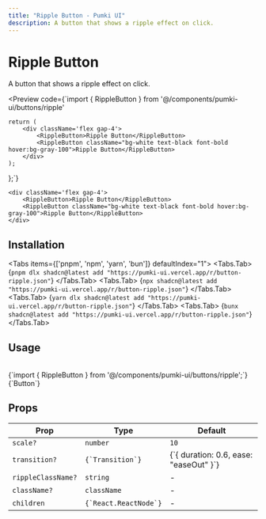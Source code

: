 ```yaml
---
title: "Ripple Button - Pumki UI"
description: A button that shows a ripple effect on click.
---
```



# Ripple Button

A button that shows a ripple effect on click.

<Preview
  code={`import { RippleButton } from '@/components/pumki-ui/buttons/ripple'
   
    return (
        <div className='flex gap-4'>
            <RippleButton>Ripple Button</RippleButton>
            <RippleButton className="bg-white text-black font-bold hover:bg-gray-100">Ripple Button</RippleButton>
        </div>
    );
};`}
>
    <div className='flex gap-4'>
        <RippleButton>Ripple Button</RippleButton>
        <RippleButton className="bg-white text-black font-bold hover:bg-gray-100">Ripple Button</RippleButton>
    </div>

</Preview>

## Installation

<Tabs items={['pnpm', 'npm', 'yarn', 'bun']} defaultIndex="1">
  <Tabs.Tab>
    <CodeBlock language="bash">
      {`pnpm dlx shadcn@latest add "https://pumki-ui.vercel.app/r/button-ripple.json"`}
    </CodeBlock>
  </Tabs.Tab>
  <Tabs.Tab>
    <CodeBlock language="bash">
      {`npx shadcn@latest add "https://pumki-ui.vercel.app/r/button-ripple.json"`}
    </CodeBlock>
  </Tabs.Tab>
  <Tabs.Tab>
    <CodeBlock language="bash">
      {`yarn dlx shadcn@latest add "https://pumki-ui.vercel.app/r/button-ripple.json"`}
    </CodeBlock>
  </Tabs.Tab>
  <Tabs.Tab>
    <CodeBlock language="bash">
      {`bunx shadcn@latest add "https://pumki-ui.vercel.app/r/button-ripple.json"`}
    </CodeBlock>
  </Tabs.Tab>
</Tabs>

## Usage

<br/>

<CodeBlock language="typescript">
    {`import { RippleButton } from '@/components/pumki-ui/buttons/ripple';`}
</CodeBlock>

<br/>

<CodeBlock language="typescript">
    {`<RippleButton>Button</RippleButton>`}
</CodeBlock>

## Props


<PumkiTableStyles />

<PumkiTable>
  <table className="pumki-table">
    <thead>
      <tr>
        <th>Prop</th>
        <th>Type</th>
        <th>Default</th>
      </tr>
    </thead>
    <tbody>
      <tr>
        <td><code>scale?</code></td>
        <td><code>number</code></td>
        <td><code>10</code></td>
      </tr>
      <tr>
        <td><code>transition?</code></td>
        <td><code>{`Transition`}</code></td>
        <td>{`{ duration: 0.6, ease: "easeOut" }`}</td>
      </tr>
      <tr>
        <td><code>rippleClassName?</code></td>
        <td><code>string</code></td>
        <td>-</td>
      </tr>
      <tr>
        <td><code>className?</code></td>
        <td><code>className</code></td>
        <td>-</td>
      </tr>
      <tr>
        <td><code>children</code></td>
        <td><code>{`React.ReactNode`}</code></td>
        <td>-</td>
      </tr>
    </tbody>
  </table>
</PumkiTable>